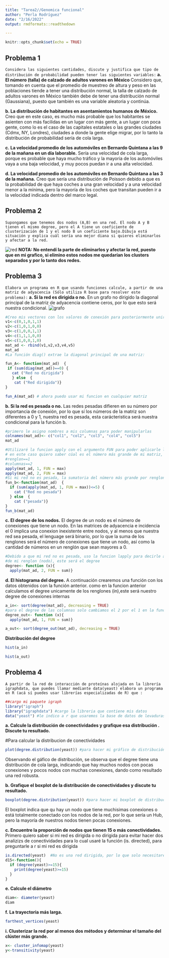 ---
title: "Tarea2//Genomica funcional"
author: "Perla Rodríguez"
date: "2/16/2022"
output: rmdformats::readthedown

---

```{r setup, include=FALSE}
knitr::opts_chunk$set(echo = TRUE)
```

## Problema 1

```Considera las siguientes cantidades, discute y justifica que tipo de distribución de probabilidad pueden tener las siguientes variables:```
**a. El número (talla) de calzado de adultos varones en México **
Considero que, tomando en cuenta que el promedio de muestreo de altura  y peso en las poblaciones tiende a tener una distribución normal, la talla de calzado de adultos varones en México también debe de tener una 
distribución normal (Gaussiana), puesto que también es una variable aleatoria y continúa. 

**b. La distribución de habitantes en asentamientos humanos de México.**
Creo que en este caso, es mucho más probable que los habitantes se asienten con más facilidas en un lugar con más gente, a un lugar con poca gente, como lo es el caso de las capitales estatales o las grandes ciudades (Cdmx, NY, Londres), ciudades a donde la gente elige migrar, por lo tanto la distribución de probabilidad sería de cola larga. 

**c. La velocidad promedio de los automóviles en Bernardo Quintana a las 9 de la mañana en un día laborable.** 
Sería una velocidad de cola larga, porque es probable que haya mucho tráfico y la mayoria de los automóviles vaya a una baja velocidad, y muy pocos puedan ir a una alta velocidad. 

**d. La velocidad promedio de los automóviles en Bernardo Quintana a las 3 de la mañana.**
Creo que sería una distribución de Poisson debido a que es la probabilidad de que haya coches a una gran velocidad y a una velocidad menor a la mínima, pero la mayoría de los coches que transitan pueden ir a la velocidad indicada dentro del marco legal. 

## Problema 2 
```Supongamos que tenemos dos nodos (A,B) en una red. El nodo A y B tienen el mismo degree, pero el A tiene un coeficiente de clusterización de 1 y el nodo B un coeficiente bajo.Dibuja está situación y explica cuál sería una mejor diana si quieres eliminarlos y afectar a la red.```

![red](red.png)
__NOTA: No entendí la parte de eliminarlos y afectar la red, puesto que en mi grafico, si elimino estos nodos me quedarían los clusters separados y por lo tanto dos redes.__

## Problema 3 
```Elabora un programa en R que usando funciones calcule, a partir de una matriz de adyacencia (Sólo utiliza R base para resolver este problema):```
__a. Si la red es dirigida o no.__
En un grafo no dirigido la diagonal principal de la matriz de adyacencia contiene ceros, por lo que esto será nuestra condicional. 
![grafo](plot_zoom.png)


```{r}
#Creo mis vectores con los valores de conexión para posteriormente unirlos en una matriz
v1<-c(0,1,0,1,1)
v2<-c(1,0,1,0,0)
v3<-c(1,0,0,1,1)
v4<-c(1,1,1,0,0)
v5<-c(1,0,0,1,0)
mat_ad <- rbind(v1,v2,v3,v4,v5)
mat_ad
#La función diag() extrae la diagonal principal de una matriz:

fun_A<- function(mat_ad)  {
 if (sum(diag(mat_ad))==0) {
   cat ("Red no dirigida")
   } else  { 
    cat ("Red dirigida")}
}

fun_A(mat_ad) # ahora puedo usar mi funcion en cualquier matriz
```
__b. Si la red es pesada o no.__
Las redes pesadas difieren en su número por importancia de conexión, por lo que sí los números de la matriz son diferentes a 0 y 1, nuestra red es pesada, esta carácteristica será nuestra condicional para la función b.
```{r}
#primero le asigno nombres a mis columnas para poder manipularlas 
colnames(mat_ad)<- c("col1", "col2", "col3", "col4", "col5")
mat_ad

#Utilizaré la funcion apply con el argumento FUN para poder aplicarle la funcion a todos los objetos de mi matriz 
# en este caso quiero saber cúal es el número más grande de mi matriz, por columna y por renglon
#renglon==1 
#columnas==2 
apply(mat_ad, 1, FUN = max)
apply(mat_ad, 2, FUN = max)
#Si mi red no es pesada, la sumatoria del número más grande por renglon y por columna debe ser menor o igual a 5
fun_b<-function(mat_ad)  {
  if (sum(apply(mat_ad, 1, FUN = max))<=5) {
    cat ("Red no pesada")
  } else  { 
    cat ("pesada")}
}
fun_b(mat_ad)

```
__c. El degree de los nodos.__
El degree de un nodo es el número de conexiones que tiene un nodo. En las matrices de adyacencia e incidencia el 0 implica una conexion inexistente entre nodos, y al menos que nuestra red sea pesada, el lenguage será binario, por lo que la suma de los renglones será el número de conexiones que tiene un nodo, así como la cantidad de números en un renglón que sean mayores a 0. 
```{r}
#Debido a que mi red no es pesada, uso la funcion lapply para decirle a r que me sume todos los numéros
#de mi renglon (nodo), este será el degree 
degree<- function (x){
  apply(mat_ad, 2, FUN = sum)}

```
__d. El histograma del degree.__
A continuación crearemos una función con los datos obtenidos con la función anterior. como en la funcion anterior calculamos el degree unicamente de los renglones (in),este será nuestro degree de conexiones internas
```{r}
a_in<- sort(degree(mat_ad), decreasing = TRUE)
#para el degree de las columnas solo cambiamos el 2 por el 1 en la funcion degree
degree_out<- function (x){
  apply(mat_ad, 1, FUN = sum)}

a_out<- sort(degree_out(mat_ad), decreasing = TRUE)

```
**Distribución del degree**
```{r}
hist(a_in)
```


```{r}
hist(a_out)
```


## Problema 4 
```A partir de la red de interacción de proteínas alojada en la librería igraphdata, que puedes llamar mediante data(yeast) elabora un programa en R (acá sí puedes usar librerías especializadas de R) que :```
```{r}
##cargo mi paquete igraph
library("igraph")
library("igraphdata") #cargo la libreria que contiene mis datos 
data("yeast") #le indico a r que usaremos la base de datos de levaduras
```
__a. Calcule la distribución de conectividades y grafique esa distribución . Discute tu resultado.__

#Para calcular la distribucion de conectividades 

```{r}
plot(degree.distribution(yeast)) #para hacer mi gráfico de distribución de conectividades 
```

Observando el gáfico de distribución, se observa que el degree tiene una distribución de cola larga, indicando que hay muchos nodos con pocas conexiones y pocos nodos con muchas conexiones, dando como resultado una red robusta. 

__b. Grafique el boxplot de la distribución de conectividades y discute tu resultado.__
```{r}
boxplot(degree.distribution(yeast)) #para hacer mi boxplot de distribución de conectividades 
```
El boxplot indica que qu hay un nodo que tiene muchisimas conexiones o está totalmente conectado con los nodos de la red, por lo que sería un Hub, pero la mayoría de nuestros nodos tienen pocas conexiones.  

__c. Encuentre la proporción de nodos que tienen 15 o más conectividades.__
Primero quiero saber si mi red es dirigida o no dirigida para evitar hacer dos analizizs de conectividades para lo cual usaré la función (is. directed), para preguntarle a r si mi red es dirigida 
```{r}
is.directed(yeast)  #No es una red dirigida, por lo que solo necesitaremos una medida de conectividad. 
d15<-function(){
  if (degree(yeast)>=15){
    print(degree(yeast)>=15)
  } 
}

```

__e. Calcule el diámetro__
```{r}
diam<- diameter(yeast)
diam
```
__f. La trayectoria más larga.__
```{r}
farthest_vertices(yeast)
```

__i. Clusterizar la red por al menos dos métodos y determinar el tamaño del clúster más grande.__
```{r}
x<- cluster_infomap(yeast)
y<-transitivity(yeast)

```
